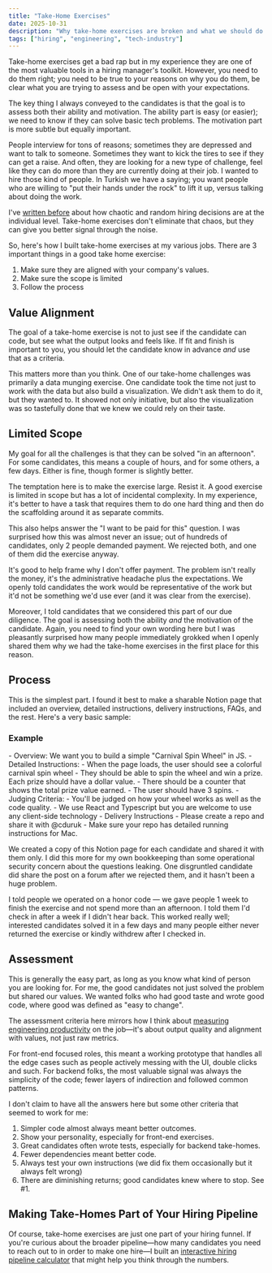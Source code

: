 ```yaml
---
title: "Take-Home Exercises"
date: 2025-10-31
description: "Why take-home exercises are broken and what we should do about them"
tags: ["hiring", "engineering", "tech-industry"]
---
```



Take-home exercises get a bad rap but in my experience they are one of the most valuable tools in a hiring manager's toolkit. However, you need to do them right; you need to be true to your reasons on why you do them, be clear what you are trying to assess and be open with your expectations.

The key thing I always conveyed to the candidates is that the goal is to assess both their ability and motivation. The ability part is easy (or easier); we need to know if they can solve basic tech problems. The motivation part is more subtle but equally important. 

People interview for tons of reasons; sometimes they are depressed and want to talk to someone. Sometimes they want to kick the tires to see if they can get a raise. And often, they are looking for a new type of challenge, feel like they can do more than they are currently doing at their job. I wanted to hire those kind of people. In Turkish we have a saying; you want people who are willing to "put their hands under the rock" to lift it up, versus talking about doing the work.

I've [written before](/blog/job-interviews-farce/) about how chaotic and random hiring decisions are at the individual level. Take-home exercises don't eliminate that chaos, but they can give you better signal through the noise.

So, here's how I built take-home exercises at my various jobs. There are 3 important things in a good take home exercise:

1. Make sure they are aligned with your company's values. 
2. Make sure the scope is limited 
3. Follow the process

## Value Alignment

The goal of a take-home exercise is not to just see if the candidate can code, but see what the output looks and feels like. If fit and finish is important to you, you should let the candidate know in advance *and* use that as a criteria.

This matters more than you think. One of our take-home challenges was primarily a data munging exercise. One candidate took the time not just to work with the data but also build a visualization. We didn't ask them to do it, but they wanted to. It showed not only initiative, but also the visualization was so tastefully done that we knew we could rely on their taste.

## Limited Scope

My goal for all the challenges is that they can be solved "in an afternoon". For some candidates, this means a couple of hours, and for some others, a few days. Either is fine, though former is slightly better.

The temptation here is to make the exercise large. Resist it. A good exercise is limited in scope but has a lot of incidental complexity. In my experience, it's better to have a task that requires them to do one hard thing and then do the scaffolding around it as separate commits.

This also helps answer the "I want to be paid for this" question. I was surprised how this was almost never an issue; out of hundreds of candidates, only 2 people demanded payment. We rejected both, and one of them did the exercise anyway.

It's good to help frame why I don't offer payment. The problem isn't really the money, it's the administrative headache plus the expectations. We openly told candidates the work would be representative of the work but it'd not be something we'd use ever (and it was clear from the exercise). 

Moreover, I told candidates that we considered this part of our due diligence. The goal is assessing both the ability *and* the motivation of the candidate. Again, you need to find your own wording here but I was pleasantly surprised how many people immediately grokked when I openly shared them why we had the take-home exercises in the first place for this reason.

## Process

This is the simplest part. I found it best to make a sharable Notion page that included an overview, detailed instructions, delivery instructions, FAQs, and the rest. Here's a very basic sample:

### Example 
<Callout variant="example">
- Overview: We want you to build a simple "Carnival Spin Wheel" in JS.
- Detailed Instructions:
	- When the page loads, the user should see a colorful carnival spin wheel
	- They should be able to spin the wheel and win a prize. Each prize should have a dollar value.
	- There should be a counter that shows the total prize value earned.
	- The user should have 3 spins.
- Judging Criteria:
	- You'll be judged on how your wheel works as well as the code quality.
	- We use React and Typescript but you are welcome to use any client-side technology
- Delivery Instructions
	- Please create a repo and share it with @cduruk
	- Make sure your repo has detailed running instructions for Mac.
</Callout>

We created a copy of this Notion page for each candidate and shared it with them only. I did this more for my own bookkeeping than some operational security concern about the questions leaking. One disgruntled candidate did share the post on a forum after we rejected them, and it hasn't been a huge problem.

I told people we operated on a honor code — we gave people 1 week to finish the exercise and not spend more than an afternoon. I told them I'd check in after a week if I didn't hear back. This worked really well; interested candidates solved it in a few days and many people either never returned the exercise or kindly withdrew after I checked in.

## Assessment

This is generally the easy part, as long as you know what kind of person you are looking for. For me, the good candidates not just solved the problem but shared our values. We wanted folks who had good taste and wrote good code, where good was defined as "easy to change".

The assessment criteria here mirrors how I think about [measuring engineering productivity](/blog/measuring-engineering-productivity/) on the job—it's about output quality and alignment with values, not just raw metrics.

For front-end focused roles, this meant a working prototype that handles all the edge cases such as people actively messing with the UI, double clicks and such. For backend folks, the most valuable signal was always the simplicity of the code; fewer layers of indirection and followed common patterns.

I don't claim to have all the answers here but some other criteria that seemed to work for me:

1. Simpler code almost always meant better outcomes.
2. Show your personality, especially for front-end exercises.
3. Great candidates often wrote tests, especially for backend take-homes.
4. Fewer dependencies meant better code.
5. Always test your own instructions (we did fix them occasionally but it always felt wrong)
6. There are diminishing returns; good candidates knew where to stop. See #1.

## Making Take-Homes Part of Your Hiring Pipeline

Of course, take-home exercises are just one part of your hiring funnel. If you're curious about the broader pipeline—how many candidates you need to reach out to in order to make one hire—I built an [interactive hiring pipeline calculator](/blog/interactive-hiring-pipeline-calculator/) that might help you think through the numbers.
